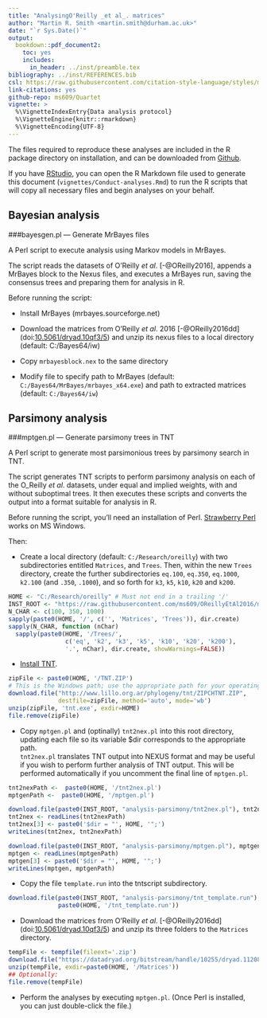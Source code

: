 ```yaml
---
title: "AnalysingO'Reilly _et al_. matrices"
author: "Martin R. Smith <martin.smith@durham.ac.uk>"
date: "`r Sys.Date()`"
output: 
  bookdown::pdf_document2:
    toc: yes
    includes:
      in_header: ../inst/preamble.tex
bibliography: ../inst/REFERENCES.bib
csl: https://raw.githubusercontent.com/citation-style-language/styles/master/dependent/biology-letters.csl
link-citations: yes
github-repo: ms609/Quartet
vignette: >
  %\VignetteIndexEntry{Data analysis protocol}
  %\VignetteEngine{knitr::rmarkdown}
  %\VignetteEncoding{UTF-8}
---
```


The files required to reproduce these analyses are included in the R
package directory on installation, and can be downloaded from [Github](https://github.com/ms609/OReillyEtAl2016/tree/master/inst).

If you have [RStudio](https://www.rstudio.com/), you can open the R Markdown
file used to generate this document (`vignettes/Conduct-analyses.Rmd`) to run the
R scripts that will copy all necessary files and begin analyses on your 
behalf.

## Bayesian analysis

###bayesgen.pl — Generate MrBayes files

A Perl script to execute analysis using Markov models in MrBayes.

The script reads the datasets of O'Reilly _et al_. [-@OReilly2016], appends a MrBayes block to the Nexus files, and executes a MrBayes run, saving the consensus trees and preparing them for analysis in R.

Before running the script:

*	Install MrBayes (mrbayes.sourceforge.net)

*	Download the matrices from O'Reilly _et al_. 2016 [-@OReilly2016dd] 
(doi:[10.5061/dryad.10qf3/5](https://dx.doi.org/10.5061/dryad.10qf3)) and unzip 
its nexus files to a local directory (default: C:/Bayes64/iw) 

*	Copy `mrbayesblock.nex` to the same directory

*	Modify file to specify path to MrBayes (default: `C:/Bayes64/MrBayes/mrbayes_x64.exe`) and path to extracted matrices (default: `C:/Bayes64/iw`)

## Parsimony analysis

###mptgen.pl — Generate parsimony trees in TNT

A Perl script to generate most parsimonious trees by parsimony search in TNT.

The script generates TNT scripts to perform parsimony analysis on each of the O_Reilly _et al_. datasets, under equal and implied weights, with and without suboptimal trees.
It then executes these scripts and converts the output into a format suitable for analysis in R.

Before running the script, you'll need an installation of Perl.  [Strawberry Perl](http://strawberryperl.com/) works on MS Windows.

Then:

*	Create a local directory (default: `C:/Research/oreilly`) with two subdirectories entitled `Matrices`, and `Trees`.  Then, within the new `Trees` directory, 
create the further subdirectories `eq.100`, `eq.350`, `eq.1000`, 
`k2.100` (and `.350`, `.1000`), and so forth for `k3`, `k5`, `k10`, `k20`
and `k200`.

```r
HOME <- "C:/Research/oreilly" # Must not end in a trailing '/'
INST_ROOT <- "https://raw.githubusercontent.com/ms609/OReillyEtAl2016/master/inst/"
N_CHAR <- c(100, 350, 1000)
sapply(paste0(HOME, '/', c('', 'Matrices', 'Trees')), dir.create)
sapply(N_CHAR, function (nChar) 
  sapply(paste0(HOME, '/Trees/', 
                c('eq', 'k2', 'k3', 'k5', 'k10', 'k20', 'k200'),
                '.', nChar), dir.create, showWarnings=FALSE))
```

*	[Install TNT](http://www.lillo.org.ar/phylogeny/tnt/).

```r
zipFile <- paste0(HOME, '/TNT.ZIP')
# This is the Windows path; use the appropriate path for your operating system
download.file("http://www.lillo.org.ar/phylogeny/tnt/ZIPCHTNT.ZIP", 
              destfile=zipFile, method='auto', mode='wb')
unzip(zipFile, 'tnt.exe', exdir=HOME)
file.remove(zipFile)
```

*	Copy `mptgen.pl` and (optinally) `tnt2nex.pl` into this root directory, updating each file so its variable $dir corresponds to the appropriate path.  
`tnt2nex.pl` translates TNT output into NEXUS format and may be useful if you 
wish to perform further analysis of TNT output.  This will be performed
automatically if you uncomment the final line of `mptgen.pl`.

```r
tnt2nexPath <-  paste0(HOME, '/tnt2nex.pl')
mptgenPath <-  paste0(HOME, '/mptgen.pl')

download.file(paste0(INST_ROOT, "analysis-parsimony/tnt2nex.pl"), tnt2nexPath)
tnt2nex <- readLines(tnt2nexPath)
tnt2nex[3] <- paste0('$dir = "', HOME, '";')
writeLines(tnt2nex, tnt2nexPath)

download.file(paste0(INST_ROOT, "analysis-parsimony/mptgen.pl"), mptgenPath)
mptgen <- readLines(mptgenPath)
mptgen[3] <- paste0('$dir = "', HOME, '";')
writeLines(mptgen, mptgenPath)
```

*	Copy the file `template.run` into the tntscript subdirectory.

```r
download.file(paste0(INST_ROOT, "analysis-parsimony/tnt_template.run"), 
              paste0(HOME, '/tnt_template.run'))
```

*	Download the matrices from O'Reilly _et al_. [-@OReilly2016dd]  (doi:[10.5061/dryad.10qf3/5](https://dx.doi.org/10.5061/dryad.10qf3)) and unzip
its three folders to the `Matrices` directory.

```r
tempFile <- tempfile(fileext='.zip')
download.file("https://datadryad.org/bitstream/handle/10255/dryad.112089/oreilly2016matrices.zip", tempFile)
unzip(tempFile, exdir=paste0(HOME, '/Matrices'))
## Optionally: 
file.remove(tempFile)
```

* Perform the analyses by executing `mptgen.pl`. (Once Perl is installed,
you can just double-click the file.)
